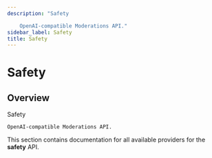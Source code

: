 ```yaml
---
description: "Safety

    OpenAI-compatible Moderations API."
sidebar_label: Safety
title: Safety
---
```


# Safety

## Overview

Safety

    OpenAI-compatible Moderations API.

This section contains documentation for all available providers for the **safety** API.
